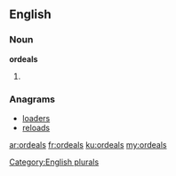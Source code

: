 ==English==

===Noun===
'''ordeals'''

# {{plural of|[[ordeal]]}}

===Anagrams===
* [[loaders#English|loaders]]
* [[reloads#English|reloads]]

[[Category:English plurals]]

[[ar:ordeals]]
[[fr:ordeals]]
[[ku:ordeals]]
[[my:ordeals]]